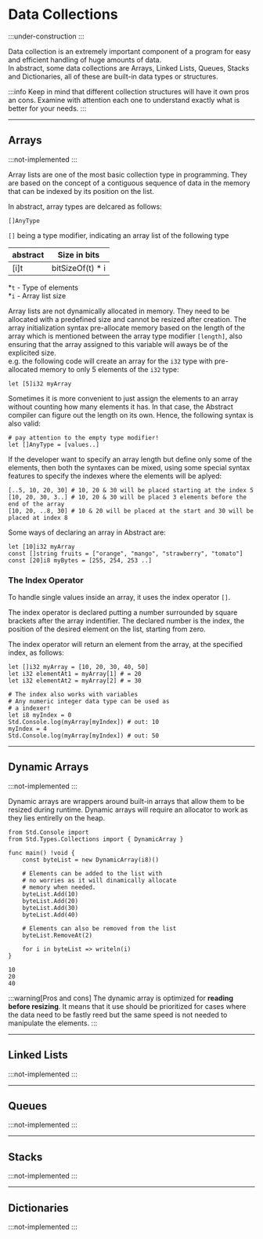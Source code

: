 # Data Collections
:::under-construction
:::

Data collection is an extremely important component of a program for easy and efficient handling of huge amounts of data. \
In abstract, some data collections are Arrays, Linked Lists, Queues, Stacks and Dictionaries, all of these are
built-in data types or structures.

:::info
Keep in mind that different collection structures will have it own pros an cons.
Examine with attention each one to understand exactly what is better for your needs.
:::

---
## Arrays
:::not-implemented
:::

Array lists are one of the most basic collection type in programming. They are based on the concept of a contiguous
sequence of data in the memory that can be indexed by its position on the list.


In abstract, array types are delcared as follows:
```
[]AnyType
```
`[]` being a type modifier, indicating an array list of the following type

| abstract | Size in bits     |
|----------|:----------------:|
| [i]t     | bitSizeOf(t) * i |

*`t` - Type of elements \
*`i` - Array list size

Array lists are not dynamically allocated in memory. They need to be allocated with a predefined size and
cannot be resized after creation. 
The array initialization syntax pre-allocate memory based on the length of the array which is
mentioned between the array type modifier `[length]`, also ensuring that the array assigned to this variable
will aways be of the explicited size. \
e.g. the following code will create an array for the `i32` type with pre-allocated memory to only 5 elements of
the `i32` type:
```abs
let [5]i32 myArray
```

Sometimes it is more convenient to just assign the elements to an array without counting how many elements it has.
In that case, the Abstract compiler can figure out the length on its own. Hence, the following syntax is also valid:
```abs
# pay attention to the empty type modifier!
let []AnyType = [values..]
```

If the developer want to specify an array length but define only some of the elements, then
both the syntaxes can be mixed, using some special syntax features to specify the indexes where
the elements will be aplyed:
```abs
[..5, 10, 20, 30] # 10, 20 & 30 will be placed starting at the index 5
[10, 20, 30, 3..] # 10, 20 & 30 will be placed 3 elements before the end of the array
[10, 20, ..8, 30] # 10 & 20 will be placed at the start and 30 will be placed at index 8
```

Some ways of declaring an array in Abstract are:
```abs
let [10]i32 myArray
const []string fruits = ["orange", "mango", "strawberry", "tomato"]
const [20]i8 myBytes = [255, 254, 253 ..]
```

### The Index Operator
To handle single values inside an array, it uses the index operator `[]`.

The index operator is declared putting a number surrounded by square brackets after the array indentifier.
The declared number is the index, the position of the desired element on the list, starting from zero.

The index operator will return an element from the array, at the specified index, as follows:
```abs
let []i32 myArray = [10, 20, 30, 40, 50]
let i32 elementAt1 = myArray[1] # = 20
let i32 elementAt2 = myArray[2] # = 30

# The index also works with variables
# Any numeric integer data type can be used as
# a indexer!
let i8 myIndex = 0
Std.Console.log(myArray[myIndex]) # out: 10
myIndex = 4
Std.Console.log(myArray[myIndex]) # out: 50
```

---
## Dynamic Arrays
:::not-implemented
:::

Dynamic arrays are wrappers around built-in arrays that allow them to be resized
during runtime. Dynamic arrays will require an allocator to work as they lies
entirelly on the heap.

```abs
from Std.Console import
from Std.Types.Collections import { DynamicArray }

func main() !void {
    const byteList = new DynamicArray(i8)()

    # Elements can be added to the list with
    # no worries as it will dinamically allocate
    # memory when needed.
    byteList.Add(10)
    byteList.Add(20)
    byteList.Add(30)
    byteList.Add(40)

    # Elements can also be removed from the list
    byteList.RemoveAt(2)

    for i in byteList => writeln(i)
}
```
```text title="Console Output"
10
20
40
```

:::warning[Pros and cons]
The dynamic array is optimized for **reading before resizing**. It means that it use should be prioritized
for cases where the data need to be fastly reed but the same speed is not needed to manipulate the
elements.
:::

---
## Linked Lists
:::not-implemented
:::

---
## Queues
:::not-implemented
:::

---
## Stacks
:::not-implemented
:::

---
## Dictionaries
:::not-implemented
:::
